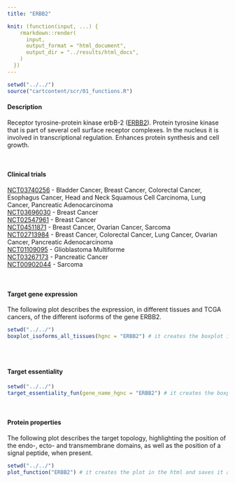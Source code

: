 ```yaml
---
title: "ERBB2"

knit: (function(input, ...) {
    rmarkdown::render(
      input,
      output_format = "html_document",
      output_dir = "../results/html_docs",
    )
  })
---
```

<style>
  .scrollingplot{
      overflow-x:scroll;
      white-space: nowrap;
  }

  .scrollingplot img{
     max-width: 40cm;
  }

</style>

```r
setwd("../../")
source("cartcontent/scr/01_functions.R")
```


<h4>Description</h4>
Receptor tyrosine-protein kinase erbB-2 ([ERBB2](https://www.uniprot.org/uniprot/P04626)). Protein tyrosine kinase that is part of several cell surface receptor complexes. In the nucleus it is involved in transcriptional regulation. Enhances protein synthesis and cell growth.

<br> 

<h4>Clinical trials</h4> 
[NCT03740256](https://clinicaltrials.gov/ct2/show/NCT03740256)	- Bladder Cancer, Breast Cancer, Colorectal    Cancer, Esophagus Cancer, Head and Neck Squamous Cell Carcinoma, Lung Cancer, Pancreatic Adenocarcinoma <br>
[NCT03696030](https://clinicaltrials.gov/ct2/show/NCT03696030)	- Breast Cancer <br>
[NCT02547961](https://clinicaltrials.gov/ct2/show/NCT02547961) -	Breast Cancer <br>
[NCT04511871](https://clinicaltrials.gov/ct2/show/NCT04511871) -	Breast Cancer, Ovarian Cancer, Sarcoma <br>
[NCT02713984](https://clinicaltrials.gov/ct2/show/NCT02713984)	- Breast Cancer, Colorectal Cancer, Lung Cancer, Ovarian Cancer, Pancreatic Adenocarcinoma <br>
[NCT01109095](https://clinicaltrials.gov/ct2/show/NCT01109095)	- Glioblastoma Multiforme <br>
[NCT03267173](https://clinicaltrials.gov/ct2/show/NCT03267173)	- Pancreatic Cancer <br>
[NCT00902044](https://clinicaltrials.gov/ct2/show/NCT00902044) -	Sarcoma 

<br>

<h4>Target gene expression</h4>
The following plot describes the expression, in different tissues and TCGA cancers, of the different isoforms of the gene ERBB2.
<div class="scrollingplot">
```r
setwd("../../")
boxplot_isoforms_all_tissues(hgnc = "ERBB2") # it creates the boxplot in the html and saves it as .pdf in the plot/isoform_expression folder
```
</div>
<br>

<h4>Target essentiality</h4>
```r
setwd("../../")
target_essentiality_fun(gene_name_hgnc = "ERBB2") # it creates the boxplot in the html and saves it as .pdf in the plot/target_essentiality folder
```

<br>

<h4>Protein properties</h4>
The following plot describes the target topology, highlighting the position of the endo-, ecto- and transmembrane domains, as well as the position of a signal peptide, when present. 
```r
setwd("../../")
plot_function("ERBB2") # it creates the plot in the html and saves it as .pdf in the plot/protein_properties folder
```